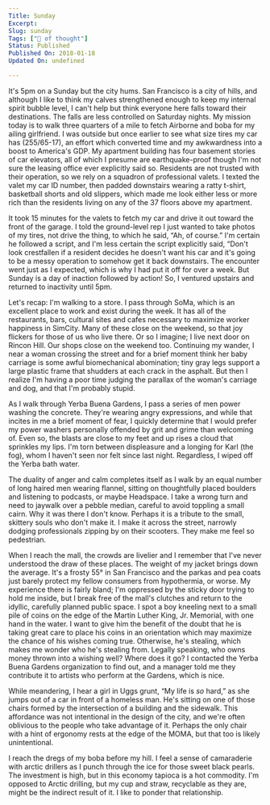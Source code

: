 ```yaml
---
Title: Sunday
Excerpt: 
Slug: sunday
Tags: ["🚂 of thought"]
Status: Published
Published On: 2018-01-18
Updated On: undefined

---
```


It's 5pm on a Sunday but the city hums. San Francisco is a city of hills, and although I like to think my calves strengthened enough to keep my internal spirit bubble level, I can't help but think everyone here falls toward their destinations. The falls are less controlled on Saturday nights. My mission today is to walk three quarters of a mile to fetch Airborne and boba for my ailing girlfriend. I was outside but once earlier to see what size tires my car has (255/65-17), an effort which converted time and my awkwardness into a boost to America's GDP. My apartment building has four basement stories of car elevators, all of which I presume are earthquake-proof though I'm not sure the leasing office ever explicitly said so. Residents are not trusted with their operation, so we rely on a squadron of professional valets. I texted the valet my car ID number, then padded downstairs wearing a ratty t-shirt, basketball shorts and old slippers, which made me look either less or more rich than the residents living on any of the 37 floors above my apartment.


It took 15 minutes for the valets to fetch my car and drive it out toward the front of the garage. I told the ground-level rep I just wanted to take photos of my tires, not drive the thing, to which he said, “Ah, of course.” I'm certain he followed a script, and I'm less certain the script explicitly said, “Don't look crestfallen if a resident decides he doesn't want his car and it's going to be a messy operation to somehow get it back downstairs. The encounter went just as I expected, which is why I had put it off for over a week. But Sunday is a day of inaction followed by action! So, I ventured upstairs and returned to inactivity until 5pm.


Let's recap: I'm walking to a store. I pass through SoMa, which is an excellent place to work and exist during the week. It has all of the restaurants, bars, cultural sites and cafes necessary to maximize worker happiness in SimCity. Many of these close on the weekend, so that joy flickers for those of us who live there. Or so I imagine; I live next door on Rincon Hill. Our shops close on the weekend too. Continuing my wander, I near a woman crossing the street and for a brief moment think her baby carriage is some awful biomechanical abomination; tiny gray legs support a large plastic frame that shudders at each crack in the asphalt. But then I realize I'm having a poor time judging the parallax of the woman's carriage and dog, and that I'm probably stupid.


As I walk through Yerba Buena Gardens, I pass a series of men power washing the concrete. They're wearing angry expressions, and while that incites in me a brief moment of fear, I quickly determine that I would prefer my power washers personally offended by grit and grime than welcoming of. Even so, the blasts are close to my feet and up rises a cloud that sprinkles my lips. I'm torn between displeasure and a longing for Karl (the fog), whom I haven't seen nor felt since last night. Regardless, I wiped off the Yerba bath water.


The duality of anger and calm completes itself as I walk by an equal number of long haired men wearing flannel, sitting on thoughtfully placed boulders and listening to podcasts, or maybe Headspace. I take a wrong turn and need to jaywalk over a pebble median, careful to avoid toppling a small cairn. Why it was there I don't know. Perhaps it is a tribute to the small, skittery souls who don't make it. I make it across the street, narrowly dodging professionals zipping by on their scooters. They make me feel so pedestrian.


When I reach the mall, the crowds are livelier and I remember that I've never understood the draw of these places. The weight of my jacket brings down the average. It's a frosty 55° in San Francisco and the parkas and pea coats just barely protect my fellow consumers from hypothermia, or worse. My experience there is fairly bland; I'm oppressed by the sticky door trying to hold me inside, but I break free of the mall's clutches and return to the idyllic, carefully planned public space. I spot a boy kneeling next to a small pile of coins on the edge of the Martin Luther King, Jr. Memorial, with one hand in the water. I want to give him the benefit of the doubt that he is taking great care to place his coins in an orientation which may maximize the chance of his wishes coming true. Otherwise, he's stealing, which makes me wonder who he's stealing from. Legally speaking, who owns money thrown into a wishing well? Where does it go? I contacted the Yerba Buena Gardens organization to find out, and a manager told me they contribute it to artists who perform at the Gardens, which is nice.


While meandering, I hear a girl in Uggs grunt, “My life is _so_ hard,” as she jumps out of a car in front of a homeless man. He's sitting on one of those chairs formed by the intersection of a building and the sidewalk. This affordance was not intentional in the design of the city, and we're often oblivious to the people who take advantage of it. Perhaps the only chair with a hint of ergonomy rests at the edge of the MOMA, but that too is likely unintentional.


I reach the dregs of my boba before my hill. I feel a sense of camaraderie with arctic drillers as I punch through the ice for those sweet black pearls. The investment is high, but in this economy tapioca is a hot commodity. I'm opposed to Arctic drilling, but my cup and straw, recyclable as they are, might be the indirect result of it. I like to ponder that relationship.

